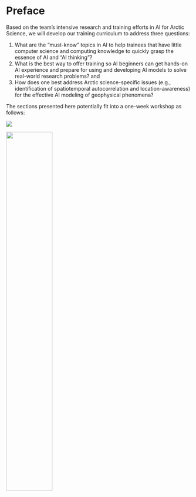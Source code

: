 # Preface {.unnumbered}

Based on the team’s intensive research and training efforts in AI for Arctic Science, we will develop our training curriculum to address three questions: 

(1) What are the “must-know” topics in AI to help trainees that have little computer science and computing knowledge to quickly grasp the essence of AI and “AI thinking”? 
(2) What is the best way to offer training so AI beginners can get hands-on AI experience and prepare for using and developing AI models to solve real-world research problems? and 
(3) How does one best address Arctic science-specific issues (e.g., identification of spatiotemporal autocorrelation and location-awareness) for the effective AI modeling of geophysical phenomena?

The sections presented here potentially fit into a one-week workshop as follows:

![](/images/index/schedule-draft.png){}

![](/images/index/arcticlogo.png){fig-align="center" width=50%}